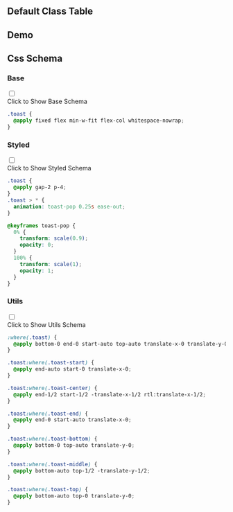 

## Default Class Table
  
<CssTable name="toast" />
  
## Demo
  
<Demo></Demo>
  
## Css Schema


### Base

<div className="collapse">
<input type="checkbox" /> 
<div class="collapse-title px-0">
<span class="btn">Click to Show Base Schema</span>
</div>
<div class="collapse-content"> 

```css
.toast {
  @apply fixed flex min-w-fit flex-col whitespace-nowrap;
}

```

</div>
</div>



### Styled

<div className="collapse">
<input type="checkbox" /> 
<div class="collapse-title px-0">
<span class="btn">Click to Show Styled Schema</span>
</div>
<div class="collapse-content"> 

```css
.toast {
  @apply gap-2 p-4;
}
.toast > * {
  animation: toast-pop 0.25s ease-out;
}

@keyframes toast-pop {
  0% {
    transform: scale(0.9);
    opacity: 0;
  }
  100% {
    transform: scale(1);
    opacity: 1;
  }
}

```

</div>
</div>



### Utils

<div className="collapse">
<input type="checkbox" /> 
<div class="collapse-title px-0">
<span class="btn">Click to Show Utils Schema</span>
</div>
<div class="collapse-content"> 

```css
:where(.toast) {
  @apply bottom-0 end-0 start-auto top-auto translate-x-0 translate-y-0;
}

.toast:where(.toast-start) {
  @apply end-auto start-0 translate-x-0;
}

.toast:where(.toast-center) {
  @apply end-1/2 start-1/2 -translate-x-1/2 rtl:translate-x-1/2;
}

.toast:where(.toast-end) {
  @apply end-0 start-auto translate-x-0;
}

.toast:where(.toast-bottom) {
  @apply bottom-0 top-auto translate-y-0;
}

.toast:where(.toast-middle) {
  @apply bottom-auto top-1/2 -translate-y-1/2;
}

.toast:where(.toast-top) {
  @apply bottom-auto top-0 translate-y-0;
}

```

</div>
</div>



